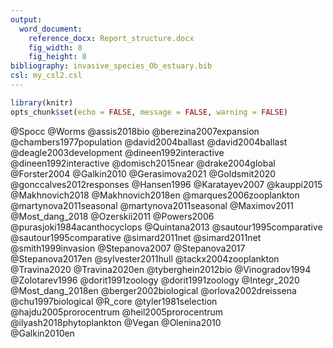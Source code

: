 ```yaml
---
output:
  word_document:
    reference_docx: Report_structure.docx
    fig_width: 8
    fig_height: 8
bibliography: invasive_species_Ob_estuary.bib
csl: my_csl2.csl
---
```


```r
library(knitr)
opts_chunk$set(echo = FALSE, message = FALSE, warning = FALSE)
```

@Spocc
@Worms
@assis2018bio
@berezina2007expansion
@chambers1977population
@david2004ballast
@david2004ballast
@deagle2003development
@dineen1992interactive
@dineen1992interactive
@domisch2015near
@drake2004global
@Forster2004
@Galkin2010
@Gerasimova2021
@Goldsmit2020
@gonccalves2012responses
@Hansen1996
@Karatayev2007
@kauppi2015
@Makhnovich2018
@Makhnovich2018en
@marques2006zooplankton
@martynova2011seasonal
@martynova2011seasonal
@Maximov2011
@Most_dang_2018
@Ozerskii2011
@Powers2006
@purasjoki1984acanthocyclops
@Quintana2013
@sautour1995comparative
@sautour1995comparative
@simard2011net
@simard2011net
@smith1999invasion
@Stepanova2007
@Stepanova2017
@Stepanova2017en
@sylvester2011hull
@tackx2004zooplankton
@Travina2020
@Travina2020en
@tyberghein2012bio
@Vinogradov1994
@Zolotarev1996
@dorit1991zoology
@dorit1991zoology
@Integr_2020
@Most_dang_2018en
@berger2002biological
@orlova2002dreissena
@chu1997biological
@R_core
@tyler1981selection
@hajdu2005prorocentrum
@heil2005prorocentrum
@ilyash2018phytoplankton
@Vegan
@Olenina2010   
@Galkin2010en






